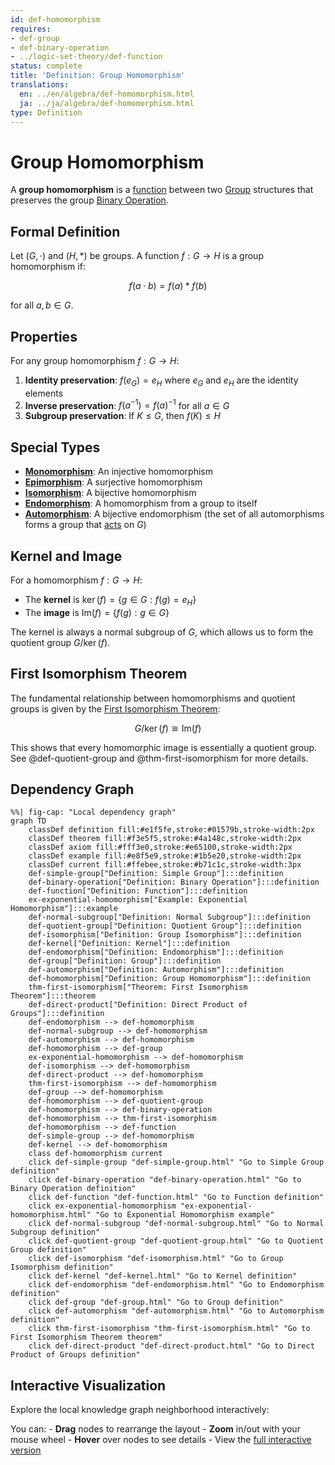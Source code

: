 ```yaml
---
id: def-homomorphism
requires:
- def-group
- def-binary-operation
- ../logic-set-theory/def-function
status: complete
title: 'Definition: Group Homomorphism'
translations:
  en: ../en/algebra/def-homomorphism.html
  ja: ../ja/algebra/def-homomorphism.html
type: Definition
---
```


# Group Homomorphism {#def-homomorphism}

A **group homomorphism** is a [function](../logic-set-theory/def-function.qmd) between two [Group](def-group.qmd) structures that preserves the group [Binary Operation](def-binary-operation.qmd).

## Formal Definition

Let $(G, \cdot)$ and $(H, *)$ be groups. A function $f: G \to H$ is a group homomorphism if:

$$f(a \cdot b) = f(a) * f(b)$$

for all $a, b \in G$.

## Properties

For any group homomorphism $f: G \to H$:

1. **Identity preservation**: $f(e_G) = e_H$ where $e_G$ and $e_H$ are the identity elements
2. **Inverse preservation**: $f(a^{-1}) = f(a)^{-1}$ for all $a \in G$
3. **Subgroup preservation**: If $K \leq G$, then $f(K) \leq H$

## Special Types

- **[Monomorphism](../category-theory/def-monomorphism.qmd)**: An injective homomorphism
- **[Epimorphism](../category-theory/def-epimorphism.qmd)**: A surjective homomorphism
- **[Isomorphism](def-isomorphism.qmd)**: A bijective homomorphism
- **[Endomorphism](def-endomorphism.qmd)**: A homomorphism from a group to itself
- **[Automorphism](def-automorphism.qmd)**: A bijective endomorphism (the set of all automorphisms forms a group that [acts](def-group-action.qmd) on $G$)

## Kernel and Image

For a homomorphism $f: G \to H$:

- The **kernel** is $\ker(f) = \{g \in G : f(g) = e_H\}$
- The **image** is $\text{Im}(f) = \{f(g) : g \in G\}$

The kernel is always a normal subgroup of $G$, which allows us to form the quotient group $G/\ker(f)$.

## First Isomorphism Theorem

The fundamental relationship between homomorphisms and quotient groups is given by the [First Isomorphism Theorem](thm-first-isomorphism.qmd):

$$G/\ker(f) \cong \text{Im}(f)$$

This shows that every homomorphic image is essentially a quotient group. See @def-quotient-group and @thm-first-isomorphism for more details.

## Dependency Graph

```mermaid
%%| fig-cap: "Local dependency graph"
graph TD
    classDef definition fill:#e1f5fe,stroke:#01579b,stroke-width:2px
    classDef theorem fill:#f3e5f5,stroke:#4a148c,stroke-width:2px
    classDef axiom fill:#fff3e0,stroke:#e65100,stroke-width:2px
    classDef example fill:#e8f5e9,stroke:#1b5e20,stroke-width:2px
    classDef current fill:#ffebee,stroke:#b71c1c,stroke-width:3px
    def-simple-group["Definition: Simple Group"]:::definition
    def-binary-operation["Definition: Binary Operation"]:::definition
    def-function["Definition: Function"]:::definition
    ex-exponential-homomorphism["Example: Exponential Homomorphism"]:::example
    def-normal-subgroup["Definition: Normal Subgroup"]:::definition
    def-quotient-group["Definition: Quotient Group"]:::definition
    def-isomorphism["Definition: Group Isomorphism"]:::definition
    def-kernel["Definition: Kernel"]:::definition
    def-endomorphism["Definition: Endomorphism"]:::definition
    def-group["Definition: Group"]:::definition
    def-automorphism["Definition: Automorphism"]:::definition
    def-homomorphism["Definition: Group Homomorphism"]:::definition
    thm-first-isomorphism["Theorem: First Isomorphism Theorem"]:::theorem
    def-direct-product["Definition: Direct Product of Groups"]:::definition
    def-endomorphism --> def-homomorphism
    def-normal-subgroup --> def-homomorphism
    def-automorphism --> def-homomorphism
    def-homomorphism --> def-group
    ex-exponential-homomorphism --> def-homomorphism
    def-isomorphism --> def-homomorphism
    def-direct-product --> def-homomorphism
    thm-first-isomorphism --> def-homomorphism
    def-group --> def-homomorphism
    def-homomorphism --> def-quotient-group
    def-homomorphism --> def-binary-operation
    def-homomorphism --> thm-first-isomorphism
    def-homomorphism --> def-function
    def-simple-group --> def-homomorphism
    def-kernel --> def-homomorphism
    class def-homomorphism current
    click def-simple-group "def-simple-group.html" "Go to Simple Group definition"
    click def-binary-operation "def-binary-operation.html" "Go to Binary Operation definition"
    click def-function "def-function.html" "Go to Function definition"
    click ex-exponential-homomorphism "ex-exponential-homomorphism.html" "Go to Exponential Homomorphism example"
    click def-normal-subgroup "def-normal-subgroup.html" "Go to Normal Subgroup definition"
    click def-quotient-group "def-quotient-group.html" "Go to Quotient Group definition"
    click def-isomorphism "def-isomorphism.html" "Go to Group Isomorphism definition"
    click def-kernel "def-kernel.html" "Go to Kernel definition"
    click def-endomorphism "def-endomorphism.html" "Go to Endomorphism definition"
    click def-group "def-group.html" "Go to Group definition"
    click def-automorphism "def-automorphism.html" "Go to Automorphism definition"
    click thm-first-isomorphism "thm-first-isomorphism.html" "Go to First Isomorphism Theorem theorem"
    click def-direct-product "def-direct-product.html" "Go to Direct Product of Groups definition"
```

## Interactive Visualization

Explore the local knowledge graph neighborhood interactively:

::: {.graph-viz data-id="def-homomorphism" data-width="700" data-height="500"}
:::

You can:
- **Drag** nodes to rearrange the layout
- **Zoom** in/out with your mouse wheel
- **Hover** over nodes to see details
- View the [full interactive version](../../output/interactive/def-homomorphism.html){target="_blank"}
